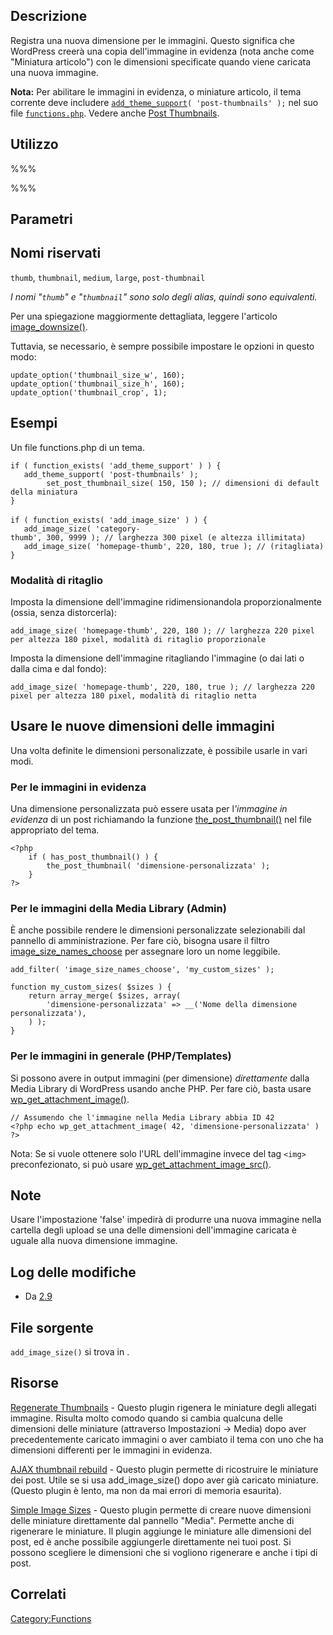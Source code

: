 {{Languages|
{{en|Function Reference/add image size}}
{{it|Riferimento funzioni/add image size}}
{{ja|Function Reference/add image size}}
}}
== Descrizione ==

Registra una nuova dimensione per le immagini. Questo significa che WordPress creerà una copia dell'immagine in evidenza (nota anche come "Miniatura articolo") con le dimensioni specificate quando viene caricata una nuova immagine.

'''Nota:''' Per abilitare le immagini in evidenza, o miniature articolo, il tema corrente deve includere <code>[[Function Reference/add theme support|add_theme_support]]( 'post-thumbnails' );</code> nel suo file <tt>[[Theme_Development#Functions_File|functions.php]]</tt>. Vedere anche [[Post Thumbnails]].

== Utilizzo ==

%%%<?php add_image_size( $name, $width, $height, $crop ); ?>%%%

== Parametri ==

{{it:Parameter|$name|string|Nome da assegnare alla nuova dimensione.}}
{{it:Parameter|$width|int|Larghezza in pixel della miniatura.|opzionale|0}}
{{it:Parameter|$height|int|Altezza in pixel della miniatura.|opzionale|0}}
{{it:Parameter|$crop|boolean|Indica se ritagliare o meno l'immagine. False - Modalità di ritaglio proporzionale; True - Modalità di ritaglio netta.|opzionale|false}}

== Nomi riservati ==

<code>thumb</code>, <code>thumbnail</code>, <code>medium</code>, <code>large</code>, <code>post-thumbnail</code>

''I nomi "<code>thumb</code>" e "<code>thumbnail</code>" sono solo degli alias, quindi sono equivalenti.''

Per una spiegazione maggiormente dettagliata, leggere l'articolo [[it:Riferimento funzioni/image_downsize|image_downsize()]].

Tuttavia, se necessario, è sempre possibile impostare le opzioni in questo modo:

 update_option('thumbnail_size_w', 160);
 update_option('thumbnail_size_h', 160);
 update_option('thumbnail_crop', 1);

== Esempi ==

Un file functions.php di un tema.

 if ( function_exists( 'add_theme_support' ) ) {
 	add_theme_support( 'post-thumbnails' );
         set_post_thumbnail_size( 150, 150 ); // dimensioni di default della miniatura
 }
 
 if ( function_exists( 'add_image_size' ) ) { 
 	add_image_size( 'category-thumb', 300, 9999 ); // larghezza 300 pixel (e altezza illimitata)
 	add_image_size( 'homepage-thumb', 220, 180, true ); // (ritagliata)
 }
 
=== Modalità di ritaglio ===

Imposta la dimensione dell'immagine ridimensionandola proporzionalmente (ossia, senza distorcerla):
<pre>add_image_size( 'homepage-thumb', 220, 180 ); // larghezza 220 pixel per altezza 180 pixel, modalità di ritaglio proporzionale</pre>

Imposta la dimensione dell'immagine ritagliando l'immagine (o dai lati o dalla cima e dal fondo):
<pre>add_image_size( 'homepage-thumb', 220, 180, true ); // larghezza 220 pixel per altezza 180 pixel, modalità di ritaglio netta</pre>

== Usare le nuove dimensioni delle immagini ==
Una volta definite le dimensioni personalizzate, è possibile usarle in vari modi.

=== Per le immagini in evidenza ===
Una dimensione personalizzata può essere usata per l'''immagine in evidenza'' di un post richiamando la funzione [[Function Reference/the_post_thumbnail|the_post_thumbnail()]] nel file appropriato del tema.

<pre>
<?php 
    if ( has_post_thumbnail() ) { 
        the_post_thumbnail( 'dimensione-personalizzata' ); 
    } 
?>
</pre>

=== Per le immagini della Media Library (Admin) ===

&Egrave; anche possibile rendere le dimensioni personalizzate selezionabili dal pannello di amministrazione. Per fare ciò, bisogna usare il filtro [[it:Le_API_dei_Plugin/Riferimento filtri/image_size_names_choose|image_size_names_choose]] per assegnare loro un nome leggibile.

<pre>
add_filter( 'image_size_names_choose', 'my_custom_sizes' );

function my_custom_sizes( $sizes ) {
    return array_merge( $sizes, array(
        'dimensione-personalizzata' => __('Nome della dimensione personalizzata'),
    ) );
}
</pre>

=== Per le immagini in generale (PHP/Templates) ===

Si possono avere in output immagini (per dimensione) ''direttamente'' dalla Media Library di WordPress usando anche PHP. Per fare ciò, basta usare [[it:Riferimento funzioni/wp_get_attachment_image|wp_get_attachment_image()]].

<pre>
// Assumendo che l'immagine nella Media Library abbia ID 42
<?php echo wp_get_attachment_image( 42, 'dimensione-personalizzata' ) ?>
</pre>

Nota: Se si vuole ottenere solo l'URL dell'immagine invece del tag <tt>&lt;img&gt;</tt> preconfezionato, si può usare [[it:Riferimento funzioni/wp_get_attachment_image_src|wp_get_attachment_image_src()]].

== Note ==
<!-- A cosa si riferisce la seguente nota? -->
Usare l'impostazione 'false' impedirà di produrre una nuova immagine nella cartella degli upload se una delle dimensioni dell'immagine caricata è uguale alla nuova dimensione immagine.

== Log delle modifiche ==

* Da [[Version 2.9|2.9]]

== File sorgente ==

<tt>add_image_size()</tt> si trova in {{Trac|wp-includes/media.php}}.

== Risorse ==

[http://wordpress.org/extend/plugins/regenerate-thumbnails/ Regenerate Thumbnails] - Questo plugin rigenera le miniature degli allegati immagine. Risulta molto comodo quando si cambia qualcuna delle dimensioni delle miniature (attraverso Impostazioni -> Media) dopo aver precedentemente caricato immagini o aver cambiato il tema con uno che ha dimensioni differenti per le immagini in evidenza.

[http://wordpress.org/extend/plugins/ajax-thumbnail-rebuild/ AJAX thumbnail rebuild] - Questo plugin permette di ricostruire le miniature dei post. Utile se si usa add_image_size() dopo aver già caricato miniature. (Questo plugin è lento, ma non da mai errori di memoria esaurita).

[http://wordpress.org/extend/plugins/simple-image-sizes/ Simple Image Sizes] - Questo plugin permette di creare nuove dimensioni delle miniature direttamente dal pannello "Media". Permette anche di rigenerare le miniature. Il plugin aggiunge le miniature alle dimensioni del post, ed è anche possibile aggiungerle direttamente nei tuoi post. Si possono scegliere le dimensioni che si vogliono rigenerare e anche i tipi di post.

== Correlati ==

{{it:Post Thumbnail Tags}}

{{it:Tag Footer}}

[[Category:Functions]]
